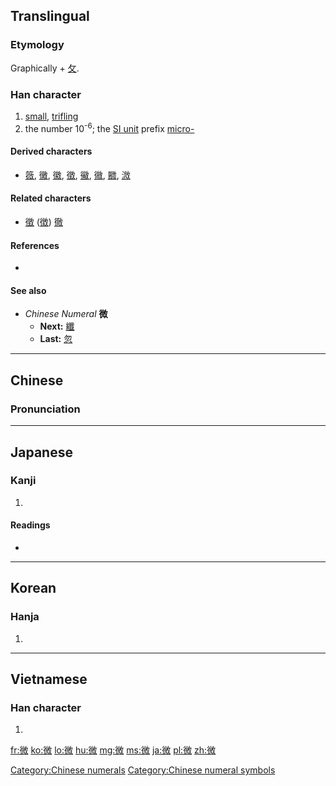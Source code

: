 {{also|徵|徴}}
==Translingual==

===Etymology===
{{Han compound|彳|𢼸|c1=s|c2=p|ls=psc}}

Graphically {{Han compound|彳|山|兀}} + [[攵]].

===Han character===
{{Han char|rn=60|rad=彳|as=10|sn=13|four=2824<sub>0</sub>|canj=竹人山弓大 (HOUNK), 竹人山山大 (HOUUK)|ids=⿰[[彳]][[𢼸]]}}

# [[small]], [[trifling]]
# the number 10<sup>-6</sup>; the [[Appendix:SI units|SI unit]] prefix [[micro-]]

====Derived characters====
* [[䉠]], [[黴]], [[徽]], [[徵]], [[鰴]], [[幑]], [[覹]], [[溦]]

====Related characters====
* [[徵]] ([[徴]]) [[徹]] <!-- Other 彳 + X + 攵 -->

====References====
* {{Han ref|kx=0370.120|dkj=10203|dj=0696.150|hdz=20837.100|uh=5FAE|ud=24494|bh=B74C|bd=46924}}

====See also====
* ''Chinese Numeral'' '''微'''
** '''Next:''' [[纖]]
** '''Last:''' [[忽]]

[[Category:Chinese numerals]]
[[Category:Chinese numeral symbols]]

----

==Chinese==
{{zh-forms}}

===Pronunciation===
{{zh-pron
|m=wēi
|c=mei4
|mn=bî/bui
|mc=y
|oc=y
|ma=
|cat=a,num,pref
}}

----

==Japanese==

===Kanji===
{{ja-kanji|grade=c|rs=彳10}}

# {{defn|lang=ja|sort=彳10}}

====Readings====
* {{ja-readings|goon=[[み]] (mi)|kanon=[[び]] (bi)|kun=[[ちいさい]] (chiisai), [[かすか]] (kasuka), [[わずか]] (wazuka)}}

----

==Korean==

===Hanja===
{{ko-hanja|hangeul=미|eumhun=|rv=mi|mr=mi|y=mi}}

# {{defn|lang=ko|sort=彳10}}

----

==Vietnamese==

===Han character===
{{vi-hantu|[[vi]]|rs=彳10}}

# {{defn|lang=vi|sort=彳10}}

[[fr:微]]
[[ko:微]]
[[lo:微]]
[[hu:微]]
[[mg:微]]
[[ms:微]]
[[ja:微]]
[[pl:微]]
[[zh:微]]